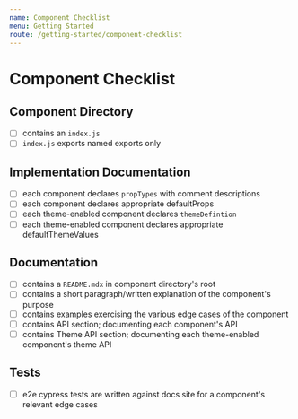 ```yaml
---
name: Component Checklist
menu: Getting Started
route: /getting-started/component-checklist
---
```


# Component Checklist

## Component Directory

- [ ] contains an `index.js`
- [ ] `index.js` exports named exports only

## Implementation Documentation

- [ ] each component declares `propTypes` with comment descriptions
- [ ] each component declares appropriate defaultProps
- [ ] each theme-enabled component declares `themeDefintion`
- [ ] each theme-enabled component declares appropriate defaultThemeValues

## Documentation

- [ ] contains a `README.mdx` in component directory's root
- [ ] contains a short paragraph/written explanation of the component's purpose
- [ ] contains examples exercising the various edge cases of the component
- [ ] contains API section; documenting each component's API
- [ ] contains Theme API section; documenting each theme-enabled component's theme API

## Tests

- [ ] e2e cypress tests are written against docs site for a component's relevant edge cases
